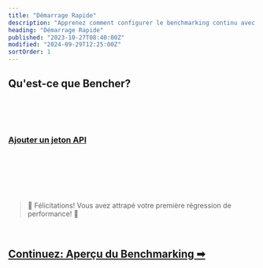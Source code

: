 ```yaml
---
title: "Démarrage Rapide"
description: "Apprenez comment configurer le benchmarking continu avec Bencher Cloud"
heading: "Démarrage Rapide"
published: "2023-10-27T08:40:00Z"
modified: "2024-09-29T12:25:00Z"
sortOrder: 1
---
```



## Qu'est-ce que Bencher?

<BencherIntro />

<br />

<QSInstallCli />

<br />

<QSBencherCloud />

<br />

<QSApiToken>
    <h3><a id="add-api-token" href="/console/users/tokens/add?back=L2ZyL2RvY3MvdHV0b3JpYWwvcXVpY2stc3RhcnQvI2FkZC1hcGktdG9rZW4=">Ajouter un jeton API</a></h3>
</QSApiToken>

<br />

<QSCreateProject />

<br />

<QSRunReport />

<br />

<QSGenerateAlert />

<br />
<br />

> 🐰 Félicitations! Vous avez attrapé votre première régression de performance! 🎉

<br />

<h2><a href="/fr/docs/explanation/benchmarking/">Continuez: Aperçu du Benchmarking ➡</a></h2>

